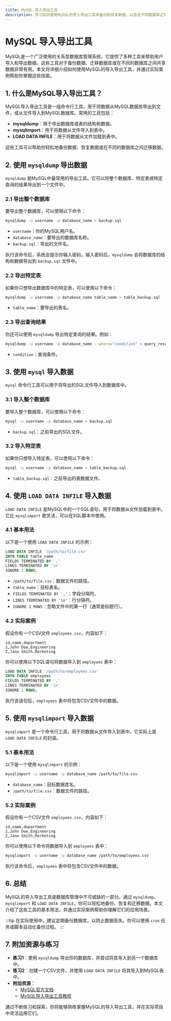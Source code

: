 ```yaml
---
title: MySQL 导入导出工具
description: 学习如何使用MySQL的导入导出工具来备份和恢复数据，以及在不同数据库之间迁移数据。
---
```


# MySQL 导入导出工具

MySQL是一个广泛使用的关系型数据库管理系统，它提供了多种工具来帮助用户导入和导出数据。这些工具对于备份数据、迁移数据库或在不同的数据库之间共享数据非常有用。本文将详细介绍如何使用MySQL的导入导出工具，并通过实际案例帮助你掌握这些技能。

## 1. 什么是MySQL导入导出工具？

MySQL导入导出工具是一组命令行工具，用于将数据从MySQL数据库导出到文件，或从文件导入到MySQL数据库。常用的工具包括：

- **mysqldump**：用于导出数据库或表的结构和数据。
- **mysqlimport**：用于将数据从文件导入到表中。
- **LOAD DATA INFILE**：用于将数据从文件加载到表中。

这些工具可以帮助你轻松地备份数据、恢复数据或在不同的数据库之间迁移数据。

## 2. 使用 `mysqldump` 导出数据

`mysqldump` 是MySQL中最常用的导出工具。它可以将整个数据库、特定表或特定查询的结果导出到一个文件中。

### 2.1 导出整个数据库

要导出整个数据库，可以使用以下命令：

```bash
mysqldump -u username -p database_name > backup.sql
```

- `username`：你的MySQL用户名。
- `database_name`：要导出的数据库名称。
- `backup.sql`：导出的文件名。

执行该命令后，系统会提示你输入密码。输入密码后，`mysqldump` 会将数据库的结构和数据导出到 `backup.sql` 文件中。

### 2.2 导出特定表

如果你只想导出数据库中的特定表，可以使用以下命令：

```bash
mysqldump -u username -p database_name table_name > table_backup.sql
```

- `table_name`：要导出的表名。

### 2.3 导出查询结果

你还可以使用 `mysqldump` 导出特定查询的结果。例如：

```bash
mysqldump -u username -p database_name --where="condition" > query_result.sql
```

- `condition`：查询条件。

## 3. 使用 `mysql` 导入数据

`mysql` 命令行工具可以用于将导出的SQL文件导入到数据库中。

### 3.1 导入整个数据库

要导入整个数据库，可以使用以下命令：

```bash
mysql -u username -p database_name < backup.sql
```

- `backup.sql`：之前导出的SQL文件。

### 3.2 导入特定表

如果你只想导入特定表，可以使用以下命令：

```bash
mysql -u username -p database_name < table_backup.sql
```

- `table_backup.sql`：之前导出的表数据文件。

## 4. 使用 `LOAD DATA INFILE` 导入数据

`LOAD DATA INFILE` 是MySQL中的一个SQL语句，用于将数据从文件加载到表中。它比 `mysqlimport` 更灵活，可以在SQL脚本中使用。

### 4.1 基本用法

以下是一个使用 `LOAD DATA INFILE` 的示例：

```sql
LOAD DATA INFILE '/path/to/file.csv'
INTO TABLE table_name
FIELDS TERMINATED BY ','
LINES TERMINATED BY '\n'
IGNORE 1 ROWS;
```

- `/path/to/file.csv`：数据文件的路径。
- `table_name`：目标表名。
- `FIELDS TERMINATED BY ','`：字段分隔符。
- `LINES TERMINATED BY '\n'`：行分隔符。
- `IGNORE 1 ROWS`：忽略文件中的第一行（通常是标题行）。

### 4.2 实际案例

假设你有一个CSV文件 `employees.csv`，内容如下：

```csv
id,name,department
1,John Doe,Engineering
2,Jane Smith,Marketing
```

你可以使用以下SQL语句将数据导入到 `employees` 表中：

```sql
LOAD DATA INFILE '/path/to/employees.csv'
INTO TABLE employees
FIELDS TERMINATED BY ','
LINES TERMINATED BY '\n'
IGNORE 1 ROWS;
```

执行该语句后，`employees` 表中将包含CSV文件中的数据。

## 5. 使用 `mysqlimport` 导入数据

`mysqlimport` 是一个命令行工具，用于将数据从文件导入到表中。它实际上是 `LOAD DATA INFILE` 的封装。

### 5.1 基本用法

以下是一个使用 `mysqlimport` 的示例：

```bash
mysqlimport -u username -p database_name /path/to/file.csv
```

- `database_name`：目标数据库名。
- `/path/to/file.csv`：数据文件的路径。

### 5.2 实际案例

假设你有一个CSV文件 `employees.csv`，内容如下：

```csv
id,name,department
1,John Doe,Engineering
2,Jane Smith,Marketing
```

你可以使用以下命令将数据导入到 `employees` 表中：

```bash
mysqlimport -u username -p database_name /path/to/employees.csv
```

执行该命令后，`employees` 表中将包含CSV文件中的数据。

## 6. 总结

MySQL的导入导出工具是数据库管理中不可或缺的一部分。通过 `mysqldump`、`mysqlimport` 和 `LOAD DATA INFILE`，你可以轻松地备份、恢复和迁移数据。本文介绍了这些工具的基本用法，并通过实际案例帮助你理解它们的应用场景。

:::tip
在实际使用中，建议定期备份数据库，以防止数据丢失。你可以使用 `cron` 任务或脚本自动化备份过程。
:::

## 7. 附加资源与练习

- **练习1**：使用 `mysqldump` 导出你的数据库，并尝试将其导入到另一个数据库中。
- **练习2**：创建一个CSV文件，并使用 `LOAD DATA INFILE` 将其导入到MySQL表中。
- **附加资源**：
  - [MySQL官方文档](https://dev.mysql.com/doc/)
  - [MySQL导入导出工具教程](https://www.mysqltutorial.org/mysql-import-export/)

通过不断练习和探索，你将能够熟练掌握MySQL的导入导出工具，并在实际项目中灵活运用它们。